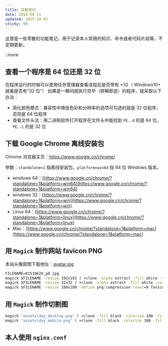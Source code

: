 ```yaml
---
title: 杂散笔记
date: 2018-08-11
updated: 2025-10-05
sticky: 99
---
```



这里是一些零散的功能笔记，用于记录本人常用的知识、命令或者代码片段等，不定期更新。

::more

## 查看一个程序是 64 位还是 32 位

在程序运行的时候可以使用任务管理器查看进程后是否带有 \*32（ Windows10+ 就看是否有"32 位"）
如果是一瞬间就执行完毕（转瞬即逝）的程序，就采取以下办法：
* 简化颜色模式：兼容性中降低色彩和分辨率的选项可勾选的就是 32 位程序，否则是 64 位程序
* 查看文件头法：用二进制软件打开程序在文件头中能找到 ``PE..d`` 的是 64 位，``PE..L`` 的是 32 位

## 下载 Google Chrome 离线安装包

Chrome 浏览器主页：https://www.google.cn/chrome/

参数：``standalone=1`` 指离线安装包，``platform=win64`` 指 64 位 Windows 版本。

* windows 64：[https://www.google.cn/chrome/?standalone=1&platform=win64](https://www.google.cn/chrome/?standalone=1&platform=win64)
* windows 32：[https://www.google.cn/chrome/?standalone=1&platform=win](https://www.google.cn/chrome/?standalone=1&platform=win)
* Linux 64：[https://www.google.cn/chrome/?standalone=1&platform=linux](https://www.google.cn/chrome/?standalone=1&platform=linux)
* Mac：[https://www.google.cn/chrome/?standalone=1&platform=mac](https://www.google.cn/chrome/?standalone=1&platform=mac)

## 用 `Magick` 制作网站 favicon PNG


本站头像原图下载地址：<a href={imageUrl}>avatar.jpg</a>

```cmd
FILENAME=81510629_p0.jpg
magick $FILENAME -resize 192x192 ( +clone -alpha extract -fill white -colorize 100%% -fill black -draw "rectangle 0,0 %[fx:w],%[fx:h]" -fill white -draw "circle %[fx:w/2-0.5],%[fx:h/2-0.5] 0,%[fx:h/2-0.5]" ) -alpha off -compose CopyOpacity -composite -define png:compression-level=9 favicon-192x192.png
magick $FILENAME -resize 32x32 ( +clone -alpha extract -fill white -colorize 100%% -fill black -draw "rectangle 0,0 %[fx:w],%[fx:h]" -fill white -draw "circle %[fx:w/2-0.5],%[fx:h/2-0.5] 0,%[fx:h/2-0.5]" ) -alpha off -compose CopyOpacity -composite -define png:compression-level=9 favicon-32x32.png
magick $FILENAME -resize 180x180 -define png:compression-level=9 favicon-180x180.png
```

## 用 `Magick` 制作切割图

```cmd
magick "assets\day_desktop.png" ( +clone -fill black -colorize 100 -fill white -draw "polygon 0,0 %[fx:w],0 %[fx:w],%[fx:h*3/5] 0,%[fx:h*2/5]" ) -alpha off -compose copy_opacity -composite "assets\dark_desktop.png" +swap -compose over -composite "assets\desktop.png"
magick "assets\day_mobile.png" ( +clone -fill black -colorize 100 -fill white -draw "polygon 0,0 0,%[fx:h] %[fx:w*2/5],%[fx:h] %[fx:w*3/5],0" ) -alpha off -compose copy_opacity -composite "assets\dark_mobile.png" +swap -compose over -composite "assets\mobile.png"
```

## 本人使用 `nginx.conf`


<Code lang="nginx" code={nginxConf} />
